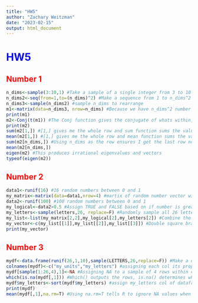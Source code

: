 ```yaml
---
title: "HW5"
author: "Zachary Weitzman"
date: "2023-02-15"
output: html_document
---
```

# <span style="color:blue">HW5</span>
## <span style="color:red">Number 1</span>
```r
n_dims<-sample(3:10,1) #Take a sample of a single integer from 3 to 10
n_dims2<-seq(from=1,to=(n_dims)^2) #Make a sequence from 1 to n_dims^2
n_dims3<-sample(n_dims2) #sample n_dims to rearrange
m1<-matrix(data=n_dims3, nrow=n_dims) #Because we have n_dims^2 number of values each row and col lenght must be equal to n_dims to make a square matrix
print(m1)
m2<-Conj(t(m1)) #The Conj function gives the conjugate of whats within, t() refers to a matrix
print(m2)
sum(m2[1,]) #[1,] gives me the whole row and sum function sums the values
mean(m2[1,]) #[1,] gives me the whole row and mean function sums the values
sum(m2[n_dims,]) #Using n_dims as the row ensures I get the last row no matter the number because the matrix is built with n_dims rows
mean(m2[n_dims,])
eigen(m2) #This produces irrational eigenvalues and vectors
typeof(eigen(m2))
```


## <span style="color:red">Number 2</span>
```r
data1<-runif(16) #16 random numbers between 0 and 1
my_matrix<-matrix(data=data1,nrow=4) #martix of random number vector with 4 cols and 4 rows
data2<-runif(100) #100 random numbers between 0 and 1
my_logical<-data2>0.5 #Assign TRUE and FALSE based on if number is greater or less than 0.5
my_letters<-sample(letters,26, replace=F) #Randomly sample all 26 letters, once each
my_list<-list(my_matrix[2,2],my_logical[2],my_letters[2]) #Combine the data into a list
my_vector<-c(my_list[[1]],my_list[[2]],my_list[[3]]) #Double square brackets referres to the value within the object so I can c() the value of each thing together
print(my_vector)
```


## <span style="color:red">Number 3</span>
```r
mydf<-data.frame(runif(26,1,10),sample(LETTERS,26,replace=F)) #Make a dataframe with the first col being 26 random integers between 1 and 10, the second col a sample of all 26 letters
colnames(mydf)<-c("my_units","my_letters") #assigning each col its proper name
mydf[sample(1:26,4),1]<-NA #Assigning NA to a sample of 4 rows within col 1 of my dataframe; mydf[] refrences the dataframe; sample(1:26,4),1 tells R to sample the 4 rows within column 1
which(is.na(mydf[,1])) #Which() outputs the rows, is.na() determines which values are NA
mydf$my_letters<-sort(mydf$my_letters) #assign my_letters col of dataframe to a sorted version of the col
print(mydf)
mean(mydf[,1],na.rm=T) #Using na.rm=T tells R to ignore NA values when computing the mean
```

